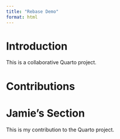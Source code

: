 ```yaml
---
title: "Rebase Demo"
format: html
---
```


# Introduction

This is a collaborative Quarto project.

# Contributions

<!-- Student sections will go here -->

# Jamie’s Section

This is my contribution to the Quarto project.
